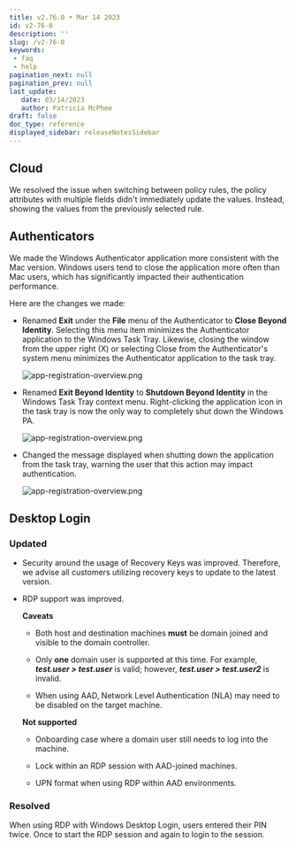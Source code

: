 ```yaml
---
title: v2.76.0 • Mar 14 2023
id: v2-76-0
description: ''
slug: /v2-76-0 
keywords: 
 - faq
 - help
pagination_next: null
pagination_prev: null
last_update: 
   date: 03/14/2023
   author: Patricia McPhee
draft: false
doc_type: reference
displayed_sidebar: releaseNotesSidebar
---
```



## Cloud

We resolved the issue when switching between policy rules, the policy attributes with multiple fields didn't immediately update the values. Instead, showing the values from the previously selected rule.  


## Authenticators


<SupportedOsAuthenticator />


We made the Windows Authenticator application more consistent with the Mac version. Windows users tend to close the application more often than Mac users, which has significantly impacted their authentication performance.

Here are the changes we made:

- Renamed **Exit** under the **File** menu of the Authenticator to **Close Beyond Identity**. Selecting this menu item minimizes the Authenticator application to the Windows Task Tray. Likewise, closing the window from the upper right (X) or selecting Close from the Authenticator's system menu minimizes the Authenticator application to the task tray.

  ![app-registration-overview.png](../images/authenticator-file-close-bi.png)

- Renamed **Exit Beyond Identity** to **Shutdown Beyond Identity** in the Windows Task Tray context menu. Right-clicking the application icon in the task tray is now the only way to completely shut down the Windows PA.

  ![app-registration-overview.png](../images/authenticator-task-tray-shutdown-bi.png)

- Changed the message displayed when shutting down the application from the task tray, warning the user that this action may impact authentication.

  ![app-registration-overview.png](../images/authenticator-task-tray-shutdown-bi-2.png)


## Desktop Login

<SupportedOsAuthenticator />

### Updated


- Security around the usage of Recovery Keys was improved. Therefore, we advise all customers utilizing recovery keys to update to the latest version.

- RDP support was improved. 
    
  **Caveats**

  - Both host and destination machines **must** be domain joined and visible to the domain controller.

  - Only **one** domain user is supported at this time. For example, _**test.user > test.user**_ is valid; however, _**test.user > test.user2**_ is invalid.

  - When using AAD, Network Level Authentication (NLA) may need to be disabled on the target machine.
    
  **Not supported**
    
  - Onboarding case where a domain user still needs to log into the machine.
  
  - Lock within an RDP session with AAD-joined machines.
  
  - UPN format when using RDP within AAD environments.

### Resolved


When using RDP with Windows Desktop Login, users entered their PIN twice. Once to start the RDP session and again to login to the session.


